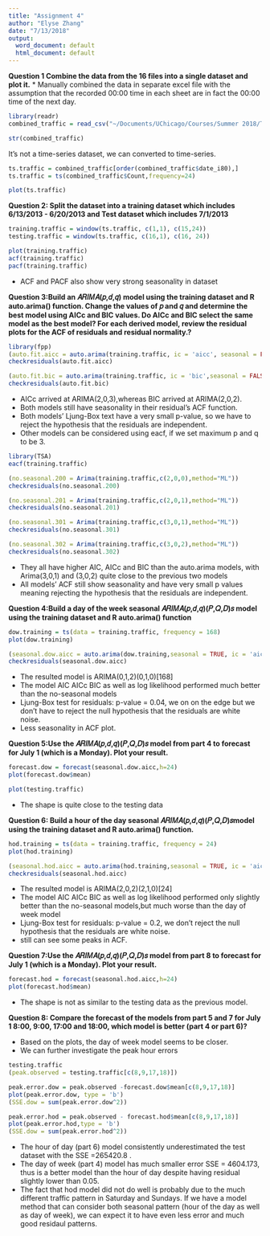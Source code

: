 ```yaml
---
title: "Assignment 4"
author: "Elyse Zhang"
date: "7/13/2018"
output:
  word_document: default
  html_document: default
---
```

**Question 1 Combine the data from the 16 files into a single dataset and plot it.**
* Manually combined the data in separate excel file with the assumption that the recorded 00:00 time in each sheet are in fact the 00:00 time of the next day.

```r
library(readr)
combined_traffic = read_csv("~/Documents/UChicago/Courses/Summer 2018/Time Series/Assignment/Assignment 4/Traffic Flow Data/combined_traffic.csv")

```

```r
str(combined_traffic)
```

It's not a time-series dataset, we can converted to time-series.

```r
ts.traffic = combined_traffic[order(combined_traffic$date_i80),]
ts.traffic = ts(combined_traffic$Count,frequency=24)

```

```r
plot(ts.traffic)
```


**Question 2: Split the dataset into a training dataset which includes 6/13/2013 - 6/20/2013 and Test dataset which includes 7/1/2013**
```r
training.traffic = window(ts.traffic, c(1,1), c(15,24))
testing.traffic = window(ts.traffic, c(16,1), c(16, 24))

plot(training.traffic)
acf(training.traffic)
pacf(training.traffic)
```

* ACF and PACF also show very strong seasonality in dataset

**Question 3:Build an 𝐴𝑅𝐼𝑀𝐴(𝑝,𝑑,𝑞) model using the training dataset and R auto.arima() function. Change the values of 𝑝 and 𝑞 and determine the best model using AICc and BIC values. Do AICc and BIC select the same model as the best model? For each derived model, review the residual plots for the ACF of residuals and residual normality.?**

```r
library(fpp)
(auto.fit.aicc = auto.arima(training.traffic, ic = 'aicc', seasonal = FALSE))
checkresiduals(auto.fit.aicc)
```


```r
(auto.fit.bic = auto.arima(training.traffic, ic = 'bic',seasonal = FALSE))
checkresiduals(auto.fit.bic)
```

* AICc arrived at ARIMA(2,0,3),whereas BIC arrived at ARIMA(2,0,2). 
* Both models still have seasonality in their residual's ACF function. 
* Both models' Ljung-Box text have a very small p-value, so we have to reject the hypothesis that the residuals are independent. 
* Other models can be considered using eacf, if we set maximum p and q to be 3.

```r
library(TSA)
eacf(training.traffic) 
```

```r
(no.seasonal.200 = Arima(training.traffic,c(2,0,0),method="ML"))
checkresiduals(no.seasonal.200)

(no.seasonal.201 = Arima(training.traffic,c(2,0,1),method="ML"))
checkresiduals(no.seasonal.201)

(no.seasonal.301 = Arima(training.traffic,c(3,0,1),method="ML"))
checkresiduals(no.seasonal.301)

(no.seasonal.302 = Arima(training.traffic,c(3,0,2),method="ML"))
checkresiduals(no.seasonal.302)
```

* They all have higher AIC, AICc and BIC than the auto.arima models, with Arima(3,0,1) and (3,0,2) quite close to the previous two models
* All models' ACF still show seasonality and have very small p values meaning rejecting the hypothesis that the residuals are independent.

**Question 4:Build a day of the week seasonal 𝐴𝑅𝐼𝑀𝐴(𝑝,𝑑,𝑞)(𝑃,𝑄,𝐷)𝑠 model using the training dataset and R auto.arima() function**

```r
dow.training = ts(data = training.traffic, frequency = 168)
plot(dow.training)
```

```r
(seasonal.dow.aicc = auto.arima(dow.training,seasonal = TRUE, ic = 'aicc'))
checkresiduals(seasonal.dow.aicc)
```

* The resulted model is ARIMA(0,1,2)(0,1,0)[168]
* The model AIC AICc BIC as well as log likelihood performed much better than the no-seasonal models
* Ljung-Box test for residuals: p-value = 0.04, we on on the edge but we don't have to reject the null hypothesis that the residuals are white noise. 
* Less seasonality in ACF plot.

**Question 5:Use the 𝐴𝑅𝐼𝑀𝐴(𝑝,𝑑,𝑞)(𝑃,𝑄,𝐷)𝑠 model from part 4 to forecast for July 1 (which is a Monday). Plot your result.**
```r
forecast.dow = forecast(seasonal.dow.aicc,h=24)
plot(forecast.dow$mean)
```

```r
plot(testing.traffic)
```

* The shape is quite close to the testing data

**Question 6: Build a hour of the day seasonal 𝐴𝑅𝐼𝑀𝐴(𝑝,𝑑,𝑞)(𝑃,𝑄,𝐷)𝑠model using the training dataset and R auto.arima() function.**

```r
hod.training = ts(data = training.traffic, frequency = 24)
plot(hod.training)
```

```r
(seasonal.hod.aicc = auto.arima(hod.training,seasonal = TRUE, ic = 'aicc'))
checkresiduals(seasonal.hod.aicc)
```

* The resulted model is ARIMA(2,0,2)(2,1,0)[24]
* The model AIC AICc BIC as well as log likelihood performed only slightly better than the no-seasonal models,but much worse than the day of week model
* Ljung-Box test for residuals: p-value =  0.2, we don't reject the null hypothesis that the residuals are white noise. 
* still can see some peaks in ACF.

**Question 7:Use the 𝐴𝑅𝐼𝑀𝐴(𝑝,𝑑,𝑞)(𝑃,𝑄,𝐷)𝑠 model from part 8 to forecast for July 1 (which is a Monday). Plot your result.**
```r
forecast.hod = forecast(seasonal.hod.aicc,h=24)
plot(forecast.hod$mean)
```

* The shape is not as similar to the testing data as the previous model.

**Question 8: Compare the forecast of the models from part 5 and 7 for July 1 8:00, 9:00, 17:00 and 18:00, which model is better (part 4 or part 6)?**

* Based on the plots, the day of week model seems to be closer. 
* We can further investigate the peak hour errors
```r
testing.traffic
(peak.observed = testing.traffic[c(8,9,17,18)])
```

```r
peak.error.dow = peak.observed -forecast.dow$mean[c(8,9,17,18)]
plot(peak.error.dow, type = 'b')
(SSE.dow = sum(peak.error.dow^2))
```

```r
peak.error.hod = peak.observed - forecast.hod$mean[c(8,9,17,18)]
plot(peak.error.hod,type = 'b')
(SSE.dow = sum(peak.error.hod^2))
```

* The hour of day (part 6) model consistently underestimated the test dataset with the SSE =265420.8 . 
* The day of week (part 4) model has much smaller error SSE = 4604.173, thus is a better model than the hour of day despite having residual slightly lower than 0.05. 
* The fact that hod model did not do well is probably due to the much different traffic pattern in Saturday and Sundays. If we have a model method that can consider both seasonal pattern (hour of the day as well as day of week), we can expect it to have even less error and much good residaul patterns.



